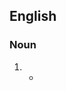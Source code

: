 ==English==

===Noun===
{{en-noun|head=l'esprit d'escalier|-}}

# {{alternative form of|en|l'esprit de l'escalier}}
#* {{quote-book|en|author=Christopher Fowler|authorlink=Christopher Fowler|title=Bryant & May and the Bleeding Heart|series=A Peculiar Crimes Unit Mystery|location=New York, N.Y.|publisher={{w|Bantam Books}}|year=2014|page=173|pageurl=https://books.google.com/books?id=w7zCAwAAQBAJ&pg=PA173|isbn=978-0-345-54765-1|passage='That's understandable,' said May, 'we get it all the time. '''''L'esprit d'escalier'''''—remembering what you should have said too late.'}}